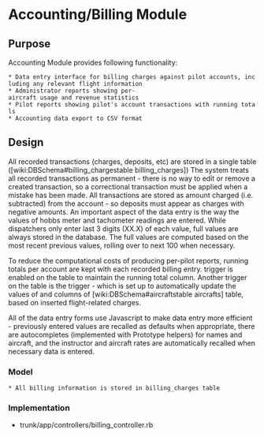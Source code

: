 = Accounting/Billing Module =

== Purpose ==
Accounting Module provides following functionality:
 * Data entry interface for billing charges against pilot accounts, including any relevant flight information 
 * Administrator reports showing per-aircraft usage and revenue statistics
 * Pilot reports showing pilot's account transactions with running totals
 * Accounting data export to CSV format

== Design ==  
  
All recorded transactions (charges, deposits, etc) are stored in a single table ([wiki:DBSchema#billing_chargestable billing_charges]) The system treats all recorded transactions as permanent - there is no way to edit or remove a created transaction, so a correctional transaction must be applied when a mistake has been made. All transactions are stored as amount charged (i.e. subtracted) from the account - so deposits must appear as charges with negative amounts. An important aspect of the data entry is the way the values of hobbs meter and tachometer readings are entered. While dispatchers only enter last 3 digits (XX.X) of each value, full values are always stored in the database. The full values are computed based on the most recent previous values, rolling over to next 100 when necessary. 

To reduce the computational costs of producing per-pilot reports, running totals per account are kept with each recorded billing entry. {{{compute_billing_charge}}} trigger is enabled on the table to maintain the running total column. Another trigger on the table is the {{{process_flight_record}}} trigger - which is set up to automatically update the values of {{{tach}}} and {{{hobbs}}} columns of [wiki:DBSchema#aircraftstable aircrafts] table, based on inserted flight-related charges. 

All of the data entry forms use Javascript to make data entry more efficient - previously entered values are recalled as defaults when appropriate, there are autocompletes (implemented with Prototype helpers) for names and aircraft, and the instructor and aircraft rates are automatically recalled when necessary data is entered. 
  
=== Model ===
 * All billing information is stored in billing_charges table

=== Implementation ===
* trunk/app/controllers/billing_controller.rb